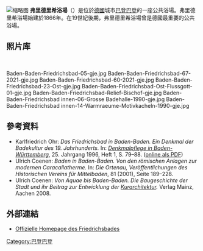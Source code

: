 [[File:Baden-Baden_10-2015_img52_Friedrichsbad.jpg|缩略图]]
'''弗里德里希浴場'''（{{lang-de|Friedrichsbad}}）是位於[[德國|德國]]城市[[巴登巴登|巴登巴登]]的一座公共浴場。弗里德里希浴場始建於1866年。在19世紀後期，弗里德里希浴場曾是德國最重要的公共浴場。
== 照片库 ==
<br><gallery class=center caption="弗里德里希浴場 - Friedrichsbad">
Baden-Baden-Friedrichsbad-05-gje.jpg
Baden-Baden-Friedrichsbad-67-2021-gje.jpg
Baden-Baden-Friedrichsbad-60-2021-gje.jpg
Baden-Baden-Friedrichsbad-23-Ost-gje.jpg
Baden-Baden-Friedrichsbad-Ost-Flussgott-01-gje.jpg
Baden-Baden-Friedrichsbad-Relief-Bischof-gje.jpg
Baden-Baden-Friedrichsbad innen-06-Grosse Badehalle-1990-gje.jpg
Baden-Baden-Friedrichsbad innen-14-Warmraeume-Motivkacheln-1990-gje.jpg
</gallery>

==參考資料==
* Karlfriedrich Ohr: ''Das Friedrichsbad in Baden-Baden. Ein Denkmal der Badekultur des 19. Jahrhunderts.'' In: ''[[Denkmalpflege_in_Baden-Württemberg_(Zeitschrift)|Denkmalpflege in Baden-Württemberg]]'', 25. Jahrgang 1996, Heft 1, S. 79–88. ([https://web.archive.org/web/20150923224849/http://www.denkmalpflege-bw.de/fileadmin/media/publikationen_und_service/nachrichtenblaetter/archiv/1996-1.pdf online als PDF])
* Ulrich Coenen: ''Baden in Baden-Baden. Von den römischen Anlagen zur modernen Caracallatherme.'' In: ''Die Ortenau, Veröffentlichungen des Historischen Vereins für Mittelbaden'', 81 (2001), Seite 189–228.
* Ulrich Coenen: ''Von Aquae bis Baden-Baden. Die Baugeschichte der Stadt und ihr Beitrag zur Entwicklung der [[Kurarchitektur|Kurarchitektur]].'' Verlag Mainz, Aachen 2008.
==外部連結==
{{commonscat|Friedrichsbad}}
* [https://web.archive.org/web/20120213164255/http://www.carasana.de/roemisch.html Offizielle Homepage des Friedrichsbades]
[[Category:巴登巴登|Category:巴登巴登]]